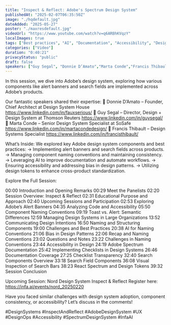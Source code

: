 ```yaml
---
title: "Inspect & Reflect: Adobe's Spectrum Design System"
publishedAt: "2025-02-07T06:35:50Z"
image: "./hqdefault.jpg"
dateAdded: "2025-05-27"
poster: "./maxresdefault.jpg"
videoUrl: "https://www.youtube.com/watch?v=q6ARBhKVqzY"
localImages: true
tags: ["Best practices", "AI", "Documentation", "Accessibility", "Design tokens"]
categories: ["Video"]
duration: "0:40:21"
privacyStatus: "public"
draft: false
speakers: ["Guy Segal", "Donnie D’Amato","Marta Conde","Francis Thibault"]
---
```

In this session, we dive into Adobe’s design system, exploring how various components like alert banners and search fields are implemented across Adobe’s products.

Our fantastic speakers shared their expertise:
🌟 Donnie D’Amato – Founder, Chief Architect at Design System House
https://www.linkedin.com/in/fauxserious/
🌟 Guy Segal – Director, Design + Design System at Thomson Reuters
https://www.linkedin.com/in/guysegal/
🌟  Marta Conde – Senior Design System Specialist at SoSafe
https://www.linkedin.com/in/martacondedesign/
🌟  Francis Thibault – Design Systems Specialist
https://www.linkedin.com/in/francisthibault/

What’s Inside:
We explored key Adobe design system components and best practices:
→ Implementing alert banners and search fields across products.
→ Managing component naming conventions and maintaining consistency.
→ Leveraging AI to improve documentation and automate workflows.
→ Ensuring accessibility and addressing bias in design patterns.
→ Utilizing design tokens to enhance cross-product standardization.

Explore the Full Session:

00:00 Introduction and Opening Remarks
00:29 Meet the Panelists
02:20 Session Overview: Inspect & Reflect
02:31 Educational Purpose and Approach
02:40 Upcoming Sessions and Participation
02:53 Exploring Adobe’s Alert Banners
04:35 Analyzing Code and Accessibility
05:50 Component Naming Conventions
09:19 Toast vs. Alert: Semantic Differences
12:59 Managing Design Systems in Large Organizations
13:52 Communicating Design Intentions
16:50 Naming and Structuring Components
19:00 Challenges and Best Practices
20:38 AI for Naming Conventions
21:06 Bias in Design Patterns
22:06 Recap and Naming Conventions
23:02 Questions and Notes
23:22 Challenges in Naming Conventions
23:44 Accessibility in Design
24:19 Adobe Spectrum Documentation
25:42 Implementing Checklists in Design Systems
26:46 Documentation Coverage
27:25 Checklist Transparency
32:40 Search Components Overview
33:18 Search Field Components
36:08 Visual Inspection of Search Bars
38:23 React Spectrum and Design Tokens
39:32 Session Conclusion

Upcoming Session: Nord Design System Inspect & Reflect
Register here: https://infa.ai/events/nord_20250220

Have you faced similar challenges with design system adoption, component consistency, or accessibility? Let’s discuss in the comments!

#DesignSystems #InspectAndReflect #AdobeDesignSystem #UX #DesignOps #Accessibility #SpectrumDesignSystem #InfaAI
